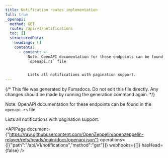 ```yaml
---
title: Notification routes implementation
full: true
_openapi:
  method: GET
  route: /api/v1/notifications
  toc: []
  structuredData:
    headings: []
    contents:
      - content: >-
          Note: OpenAPI documentation for these endpoints can be found in the
          `openapi.rs` file


          Lists all notifications with pagination support.
---
```


{/* This file was generated by Fumadocs. Do not edit this file directly. Any changes should be made by running the generation command again. */}

Note: OpenAPI documentation for these endpoints can be found in the `openapi.rs` file

Lists all notifications with pagination support.

<APIPage document={"https://raw.githubusercontent.com/OpenZeppelin/openzeppelin-relayer/refs/heads/main/docs/openapi.json"} operations={[{"path":"/api/v1/notifications","method":"get"}]} webhooks={[]} hasHead={false} />
